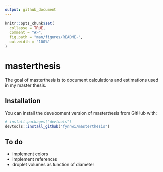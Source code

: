 ```yaml
---
output: github_document
---
```


<!-- README.md is generated from README.Rmd. Please edit that file -->

```r
knitr::opts_chunk$set(
  collapse = TRUE,
  comment = "#>",
  fig.path = "man/figures/README-",
  out.width = "100%"
)
```

# masterthesis

<!-- badges: start -->
<!-- badges: end -->

The goal of masterthesis is to document calculations and estimations used in my master thesis.

## Installation

You can install the development version of masterthesis from [GitHub](https://github.com/) with:

``` r
# install.packages("devtools")
devtools::install_github("fynnwi/masterthesis")
```


## To do

- implement colors
- implement references
- droplet volumes as function of diameter

